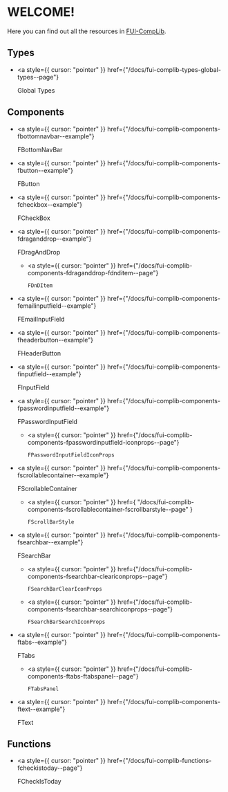 
<Meta title="FUI-Complib/CONTENT" />

# WELCOME!

Here you can find out all the resources in <a href="https://github.com/FantaskticEdTechLimited/FUI-CompLib" target="_blank">
FUI-CompLib</a>.

## Types

- <a
  	style={{ cursor: "pointer" }}
  	href={"/docs/fui-complib-types-global-types--page"}
  >
  	Global Types
  </a>

## Components

- <a
  	style={{ cursor: "pointer" }}
  	href={"/docs/fui-complib-components-fbottomnavbar--example"}
  >
  	FBottomNavBar
  </a>

- <a
  	style={{ cursor: "pointer" }}
  	href={"/docs/fui-complib-components-fbutton--example"}
  >
  	FButton
  </a>

- <a
  	style={{ cursor: "pointer" }}
  	href={"/docs/fui-complib-components-fcheckbox--example"}
  >
  	FCheckBox
  </a>

- <a
  	style={{ cursor: "pointer" }}
  	href={"/docs/fui-complib-components-fdraganddrop--example"}
  >
  	FDragAndDrop
  </a>

  - <a
    	style={{ cursor: "pointer" }}
    	href={"/docs/fui-complib-components-fdraganddrop-fdnditem--page"}
    >
    	FDnDItem
    </a>

- <a
  	style={{ cursor: "pointer" }}
  	href={"/docs/fui-complib-components-femailinputfield--example"}
  >
  	FEmailInputField
  </a>

- <a
  	style={{ cursor: "pointer" }}
  	href={"/docs/fui-complib-components-fheaderbutton--example"}
  >
  	FHeaderButton
  </a>

- <a
  	style={{ cursor: "pointer" }}
  	href={"/docs/fui-complib-components-finputfield--example"}
  >
  	FInputField
  </a>

- <a
  	style={{ cursor: "pointer" }}
  	href={"/docs/fui-complib-components-fpasswordinputfield--example"}
  >
  	FPasswordInputField
  </a>

  - <a
    	style={{ cursor: "pointer" }}
    	href={"/docs/fui-complib-components-fpasswordinputfield-iconprops--page"}
    >
    	FPasswordInputFieldIconProps
    </a>

- <a
  	style={{ cursor: "pointer" }}
  	href={"/docs/fui-complib-components-fscrollablecontainer--example"}
  >
  	FScrollableContainer
  </a>

  - <a
    	style={{ cursor: "pointer" }}
    	href={
    		"/docs/fui-complib-components-fscrollablecontainer-fscrollbarstyle--page"
    	}
    >
    	FScrollBarStyle
    </a>

- <a
  	style={{ cursor: "pointer" }}
  	href={"/docs/fui-complib-components-fsearchbar--example"}
  >
  	FSearchBar
  </a>

  - <a
    	style={{ cursor: "pointer" }}
    	href={"/docs/fui-complib-components-fsearchbar-cleariconprops--page"}
    >
    	FSearchBarClearIconProps
    </a>

  - <a
    	style={{ cursor: "pointer" }}
    	href={"/docs/fui-complib-components-fsearchbar-searchiconprops--page"}
    >
    	FSearchBarSearchIconProps
    </a>

- <a
  	style={{ cursor: "pointer" }}
  	href={"/docs/fui-complib-components-ftabs--example"}
  >
  	FTabs
  </a>

  - <a
    	style={{ cursor: "pointer" }}
    	href={"/docs/fui-complib-components-ftabs-ftabspanel--page"}
    >
    	FTabsPanel
    </a>

- <a
  	style={{ cursor: "pointer" }}
  	href={"/docs/fui-complib-components-ftext--example"}
  >
  	FText
  </a>

## Functions

- <a
  	style={{ cursor: "pointer" }}
  	href={"/docs/fui-complib-functions-fcheckistoday--page"}
  >
  	FCheckIsToday
  </a>
